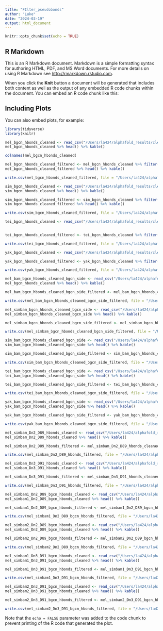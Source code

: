 ```yaml
---
title: "FIlter_pseudobonds"
author: "Luke"
date: "2024-03-19"
output: html_document
---
```


```r
knitr::opts_chunk$set(echo = TRUE)
```

## R Markdown

This is an R Markdown document. Markdown is a simple formatting syntax for authoring HTML, PDF, and MS Word documents. For more details on using R Markdown see <http://rmarkdown.rstudio.com>.

When you click the **Knit** button a document will be generated that includes both content as well as the output of any embedded R code chunks within the document. You can embed an R code chunk like this:


## Including Plots

You can also embed plots, for example:

```r
library(tidyverse)
library(knitr)
```

```r
mel_bgcn_hbonds_cleaned <- read_csv("/Users/la424/alphafold_results/cleaned_hbond_and_pbond_files/bgcn_bonds_cleaned/mel_bgcn_hbonds_cleaned.csv")
mel_bgcn_hbonds_cleaned %>% head() %>% kable()
```

```r
colnames(mel_bgcn_hbonds_cleaned)
```


```r
mel_bgcn_hbonds_cleaned_filtered <- mel_bgcn_hbonds_cleaned %>% filter(distance_between >= 5)
mel_bgcn_hbonds_cleaned_filtered %>% head() %>% kable()
```
```r
write.csv(mel_bgcn_hbonds_cleaned_filtered, file = "/Users/la424/alphafold_results/cleaned_hbond_and_pbond_files/bgcn_bonds_cleaned/mel_bgcn_hbonds_cleaned_filtered.csv")
```


```r
sim_bgcn_hbonds_cleaned <- read_csv("/Users/la424/alphafold_results/cleaned_hbond_and_pbond_files/bgcn_bonds_cleaned/sim_bgcn_hbonds_cleaned.csv")
sim_bgcn_hbonds_cleaned %>% head() %>% kable()
```
```r
sim_bgcn_hbonds_cleaned_filtered <- sim_bgcn_hbonds_cleaned %>% filter(distance_between >= 5)
sim_bgcn_hbonds_cleaned_filtered %>% head() %>% kable()
```
```r
write.csv(sim_bgcn_hbonds_cleaned_filtered, file = "/Users/la424/alphafold_results/cleaned_hbond_and_pbond_files/bgcn_bonds_cleaned/sim_bgcn_hbonds_cleaned_filtered.csv")
```

```r
tei_bgcn_hbonds_cleaned <- read_csv("/Users/la424/alphafold_results/cleaned_hbond_and_pbond_files/bgcn_bonds_cleaned/tei_bgcn_hbonds_cleaned.csv") 
  
```
```r
tei_bgcn_hbonds_cleaned_filtered <- tei_bgcn_hbonds_cleaned %>% filter(distance_between >= 5)
```

```r
write.csv(tei_bgcn_hbonds_cleaned_filtered, file = "/Users/la424/alphafold_results/cleaned_hbond_and_pbond_files/bgcn_bonds_cleaned/tei_bgcn_hbonds_cleaned_filtered.csv")
```


```r
yak_bgcn_hbonds_cleaned <- read_csv("/Users/la424/alphafold_results/cleaned_hbond_and_pbond_files/bgcn_bonds_cleaned/yak_bgcn_hbonds_cleaned.csv") 
```

```r
yak_bgcn_hbonds_cleaned_filtered <- yak_bgcn_hbonds_cleaned %>% filter(distance_between >= 5)
```

```r
write.csv(yak_bgcn_hbonds_cleaned_filtered, file = "/Users/la424/alphafold_results/cleaned_hbond_and_pbond_files/bgcn_bonds_cleaned/yak_bgcn_hbonds_cleaned_filtered.csv")
```

```r
mel_bam_bgcn_hbonds_cleaned_bgcn_side <- read_csv("/Users/la424/alphafold_results/cleaned_hbond_and_pbond_files/bam_bgcn_bonds_cleaned/mel_bam_(bgcn)_hbonds_cleaned.csv")
mel_bgcn_hbonds_cleaned %>% head() %>% kable()
```
```r
mel_bam_bgcn_hbonds_cleaned_bgcn_side_filtered <- mel_bam_bgcn_hbonds_cleaned_bgcn_side %>% filter(distance_between >= 5)
```

```r
write.csv(mel_bam_bgcn_hbonds_cleaned_bgcn_side_filtered, file = "/Users/la424/alphafold_results/cleaned_hbond_and_pbond_files/bam_bgcn_bonds_cleaned/mel_bam_(bgcn)_cleaned_filtered.csv")
```



```r
mel_simbam_bgcn_hbonds_cleaned_bgcn_side <- read_csv("/Users/la424/alphafold_results/cleaned_hbond_and_pbond_files/bam_bgcn_bonds_cleaned/mel_simbam_(bgcn)_hbonds_cleaned.csv")
mel_simbam_bgcn_hbonds_cleaned_bgcn_side %>% head() %>% kable()
```

```r
mel_simbam_bgcn_hbonds_cleaned_bgcn_side_filtered <- mel_simbam_bgcn_hbonds_cleaned_bgcn_side %>% filter(distance_between >= 5)
```


```r
write.csv(mel_simbam_bgcn_hbonds_cleaned_bgcn_side_filtered, file = "/Users/la424/alphafold_results/cleaned_hbond_and_pbond_files/bam_bgcn_bonds_cleaned/mel_simbam_(bgcn)_cleaned_filtered.csv")
```


```r
sim_bam_bgcn_hbonds_cleaned_bgcn_side <- read_csv("/Users/la424/alphafold_results/cleaned_hbond_and_pbond_files/bam_bgcn_bonds_cleaned/sim_bam_(bgcn)_hbonds_cleaned.csv")
sim_bam_bgcn_hbonds_cleaned_bgcn_side %>% head() %>% kable()
```

```r
sim_bam_bgcn_hbonds_cleaned_bgcn_side_filtered <- sim_bam_bgcn_hbonds_cleaned_bgcn_side %>% filter(distance_between >= 5)
```

```r
write.csv(sim_bam_bgcn_hbonds_cleaned_bgcn_side_filtered, file = "/Users/la424/alphafold_results/cleaned_hbond_and_pbond_files/bam_bgcn_bonds_cleaned/sim_bam_(bgcn)_cleaned_filtered.csv")
```


```r
tei_bam_bgcn_hbonds_cleaned_bgcn_side <- read_csv("/Users/la424/alphafold_results/cleaned_hbond_and_pbond_files/bam_bgcn_bonds_cleaned/tei_bam_(bgcn)_hbonds_cleaned.csv")
tei_bam_bgcn_hbonds_cleaned_bgcn_side %>% head() %>% kable()
```

```r
tei_bam_bgcn_hbonds_cleaned_bgcn_side_filtered <- tei_bam_bgcn_hbonds_cleaned_bgcn_side %>% filter(distance_between >= 5)
```

```r
write.csv(tei_bam_bgcn_hbonds_cleaned_bgcn_side_filtered, file = "/Users/la424/alphafold_results/cleaned_hbond_and_pbond_files/bam_bgcn_bonds_cleaned/tei_bam_(bgcn)_cleaned_filtered.csv")
```


```r
yak_bam_bgcn_hbonds_cleaned_bgcn_side <- read_csv("/Users/la424/alphafold_results/cleaned_hbond_and_pbond_files/bam_bgcn_bonds_cleaned/yak_bam_(bgcn)_hbonds_cleaned.csv")
yak_bam_bgcn_hbonds_cleaned_bgcn_side %>% head() %>% kable()
```

```r
yak_bam_bgcn_hbonds_cleaned_bgcn_side_filtered <- yak_bam_bgcn_hbonds_cleaned_bgcn_side %>% filter(distance_between >= 5)
```

```r
write.csv(yak_bam_bgcn_hbonds_cleaned_bgcn_side_filtered, file = "/Users/la424/alphafold_results/cleaned_hbond_and_pbond_files/bam_bgcn_bonds_cleaned/yak_bam_(bgcn)_cleaned_filtered.csv")
```

```r
mel_simbam_Dn2_D89_hbonds_cleaned <- read_csv("/Users/la424/alphafold_results/cleaned_hbond_and_pbond_files/bam_bonds_cleaned/mel_simbam_Dn2_D89_hbonds_cleaned.csv")
mel_simbam_Dn2_D89_hbonds_cleaned %>% head() %>% kable()
```

```r
mel_simbam_Dn2_D89_hbonds_filtered <- mel_simbam_Dn2_D89_hbonds_cleaned %>% filter(distance_between >= 5)
```

```r
write.csv(mel_simbam_Dn2_D89_hbonds_filtered, file = "/Users/la424/alphafold_results/cleaned_hbond_and_pbond_files/bam_bonds_cleaned/mel_simbam_Dn2_D89_hbonds_cleaned_filtered.csv")
```

```r
mel_simbam_Dn3_D91_hbonds_cleaned <- read_csv("/Users/la424/alphafold_results/cleaned_hbond_and_pbond_files/bam_bonds_cleaned/mel_simbam_Dn3_D91_hbonds_cleaned.csv")
mel_simbam_Dn3_D91_hbonds_cleaned %>% head() %>% kable()
```


```r
mel_simbam_Dn3_D91_hbonds_filtered <- mel_simbam_Dn3_D91_hbonds_cleaned %>% filter(distance_between >= 5)
```

```r
write.csv(mel_simbam_Dn3_D91_hbonds_filtered, file = "/Users/la424/alphafold_results/cleaned_hbond_and_pbond_files/bam_bonds_cleaned/mel_simbam_Dn3_D91_hbonds_cleaned_filtered.csv")
```


```r
mel_simbam1_Dn2_D89_bgcn_hbonds_cleaned <- read_csv("/Users/la424/alphafold_results/cleaned_hbond_and_pbond_files/bam_bgcn_bonds_cleaned/mel_(simbam)_Dn2_D89_bgcn_H-bonds_cleaned.csv")
mel_simbam1_Dn2_D89_bgcn_hbonds_cleaned %>% head() %>% kable()
```

```r
mel_simbam1_Dn2_D89_bgcn_hbonds_filtered <- mel_simbam1_Dn2_D89_bgcn_hbonds_cleaned %>% filter(distance_between >= 5)
```


```r
write.csv(mel_simbam1_Dn2_D89_bgcn_hbonds_filtered, file = "/Users/la424/alphafold_results/cleaned_hbond_and_pbond_files/bam_bgcn_bonds_cleaned/mel_(simbam)_Dn2_D89_bgcn_hbonds_cleaned_filtered.csv")
```

```r
mel_simbam2_Dn2_D89_bgcn_hbonds_cleaned <- read_csv("/Users/la424/alphafold_results/cleaned_hbond_and_pbond_files/bam_bgcn_bonds_cleaned/mel_simbam_Dn2_D89_(bgcn)_H-bonds_cleaned.csv")
mel_simbam1_Dn2_D89_bgcn_hbonds_cleaned %>% head() %>% kable()
```


```r
mel_simbam2_Dn2_D89_bgcn_hbonds_filtered <- mel_simbam2_Dn2_D89_bgcn_hbonds_cleaned %>% filter(distance_between >= 5)
```


```r
write.csv(mel_simbam2_Dn2_D89_bgcn_hbonds_filtered, file = "/Users/la424/alphafold_results/cleaned_hbond_and_pbond_files/bam_bgcn_bonds_cleaned/mel_simbam_Dn2_D89_(bgcn)_hbonds_cleaned_filtered.csv")
```


```r
mel_simbam1_Dn3_D91_bgcn_hbonds_cleaned <- read_csv("/Users/la424/alphafold_results/cleaned_hbond_and_pbond_files/bam_bgcn_bonds_cleaned/mel_(simbam)_Dn3_D91_bgcn_hbonds_cleaned.csv")
mel_simbam1_Dn3_D91_bgcn_hbonds_cleaned %>% head() %>% kable()
```

```r
mel_simbam1_Dn3_D91_bgcn_hbonds_filtered <- mel_simbam1_Dn3_D91_bgcn_hbonds_cleaned %>% filter(distance_between >= 5)
```

```r
write.csv(mel_simbam1_Dn3_D91_bgcn_hbonds_filtered, file = "/Users/la424/alphafold_results/cleaned_hbond_and_pbond_files/bam_bgcn_bonds_cleaned/mel_(simbam)_Dn3_D91_bgcn_hbonds_cleaned_filtered.csv")
```


```r
mel_simbam2_Dn3_D91_bgcn_hbonds_cleaned <- read_csv("/Users/la424/alphafold_results/cleaned_hbond_and_pbond_files/bam_bgcn_bonds_cleaned/mel_simbam_Dn3_D91_(bgcn)_hbonds_cleaned.csv")
mel_simbam2_Dn3_D91_bgcn_hbonds_cleaned %>% head() %>% kable()
```


```r
mel_simbam2_Dn3_D91_bgcn_hbonds_filtered <- mel_simbam2_Dn3_D91_bgcn_hbonds_cleaned %>% filter(distance_between >= 5)
```


```r
write.csv(mel_simbam2_Dn3_D91_bgcn_hbonds_filtered, file = "/Users/la424/alphafold_results/cleaned_hbond_and_pbond_files/bam_bgcn_bonds_cleaned/mel_simbam_Dn3_D91_(bgcn)_hbonds_cleaned_filtered.csv")
```

Note that the `echo = FALSE` parameter was added to the code chunk to prevent printing of the R code that generated the plot.
